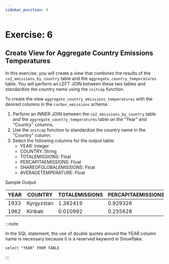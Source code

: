 ```yaml
---
sidebar_position: 8
---
```


# Exercise: 6

## Create View for Aggregate Country Emissions Temperatures


In this exercise, you will create a view that combines the results of the `co2_emissions_by_country` table and the `aggregate_country_temperatures` table. You will perform an LEFT JOIN between these two tables and standardize the country name using the `initcap` function.

To create the view `aggregate_country_emissions_temperatures` with the desired columns in the `carbon_emissions` schema :

1. Perform an INNER JOIN between the `co2_emissions_by_country` table and the `aggregate_country_temperatures` table on the "Year" and "Country" columns.
2. Use the `initcap` function to standardize the country name in the "Country" column.
3. Select the following columns for the output table:
   - YEAR: Integer
   - COUNTRY: String
   - TOTALEMISSIONS: Float
   - PERCAPITAEMISSIONS: Float
   - SHAREOFGLOBALEMISSIONS: Float
   - AVERAGETEMPERATURE: Float

Sample Output 

| YEAR |   COUNTRY   | TOTALEMISSIONS | PERCAPITAEMISSIONS | SHAREOFGLOBALEMISSIONS | AVERAGETEMPERATURE |
|------|-------------|----------------|---------------------|------------------------|---------------------|
| 1933 | Kyrgyzstan  |     1.382419   |       0.929326      |        0.041577        |    10.381833333     |
| 1962 |  Kiribati   |     0.010992   |       0.255628      |        0.000113        |    26.658083333     |


:::note

In the SQL statement, the use of double quotes around the YEAR column name is necessary because it is a reserved keyword in Snowflake. 

``` select "YEAR" FROM TABLE ```

:::